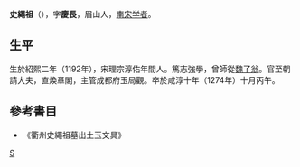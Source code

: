 '''史繩祖'''（{{bd|1192年||1274年|11月3日|catIdx=S史}}），字'''慶長'''，眉山人，[[南宋|南宋]][[学者|学者]]。
==生平==
生於紹熙二年（1192年），宋理宗淳佑年間人。篤志強學，曾師從[[魏了翁|魏了翁]]。官至朝請大夫，直煥章閣，主管成都府玉局觀。卒於咸淳十年（1274年）十月丙午。

==參考書目==
* 《衢州史繩祖墓出土玉文具》

[[Category:宋朝政治人物|S]]